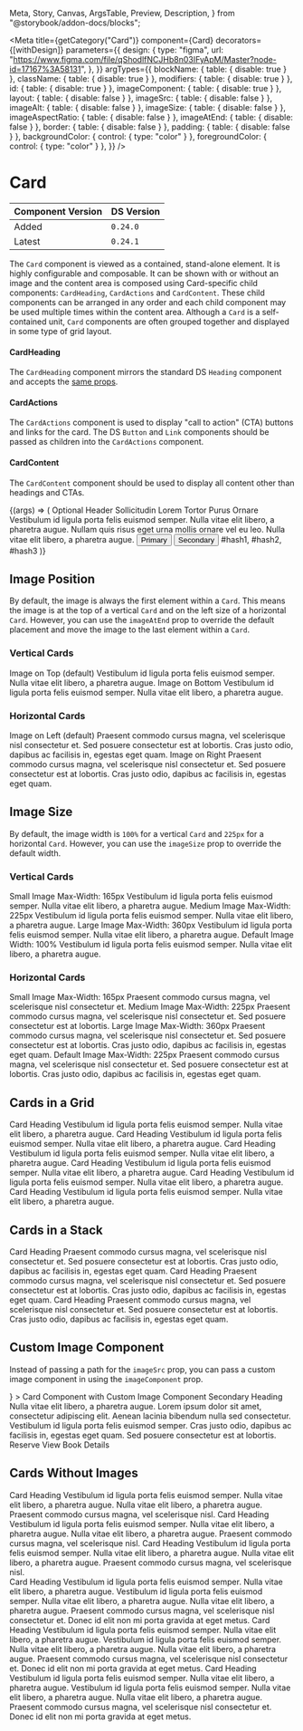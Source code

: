   Meta,
  Story,
  Canvas,
  ArgsTable,
  Preview,
  Description,
} from "@storybook/addon-docs/blocks";


<Meta
  title={getCategory("Card")}
  component={Card}
  decorators={[withDesign]}
  parameters={{
    design: {
      type: "figma",
      url:
        "https://www.figma.com/file/qShodlfNCJHb8n03IFyApM/Master?node-id=17167%3A58131",
    },
  }}
  argTypes={{
    blockName: { table: { disable: true } },
    className: { table: { disable: true } },
    modifiers: { table: { disable: true } },
    id: { table: { disable: true } },
    imageComponent: { table: { disable: true } },
    layout: { table: { disable: false } },
    imageSrc: { table: { disable: false } },
    imageAlt: { table: { disable: false } },
    imageSize: { table: { disable: false } },
    imageAspectRatio: { table: { disable: false } },
    imageAtEnd: { table: { disable: false } },
    border: { table: { disable: false } },
    padding: { table: { disable: false } },
    backgroundColor: { control: { type: "color" } },
    foregroundColor: { control: { type: "color" } },
  }}
/>

# Card

| Component Version | DS Version |
| ----------------- | ---------- |
| Added             | `0.24.0`   |
| Latest            | `0.24.1`   |

<Description of={Card} />

The `Card` component is viewed as a contained, stand-alone element. It is highly configurable and composable. It can be shown with or without an image and the content area is composed using Card-specific child components: `CardHeading`, `CardActions` and `CardContent`. These child components can be arranged in any order and each child component may be used multiple times within the content area. Although a `Card` is a self-contained unit, `Card` components are often grouped together and displayed in some type of grid layout.

#### CardHeading

The `CardHeading` component mirrors the standard DS `Heading` component and accepts the [same props](https://nypl.github.io/nypl-design-system/storybook-static/?path=/docs/heading--heading-props).

#### CardActions

The `CardActions` component is used to display "call to action" (CTA) buttons and links for the card. The DS `Button` and `Link` components should be passed as children into the `CardActions` component.

#### CardContent

The `CardContent` component should be used to display all content other than headings and CTAs.

<Preview withToolbar>
  <Story
    name="Card Props"
    args={{
      id: "custom-card",
      layout: CardLayouts.Horizontal,
      imageSrc: "https://placeimg.com/400/300/animals",
      imageAspectRatio: CardImageRatios.ThreeByFour,
      imageAlt: "Alt text",
    }}
  >
    {(args) => (
      <Card {...args}>
        <CardHeading level={HeadingLevels.Two} id="heading1">
          Optional Header
        </CardHeading>
        <CardHeading level={HeadingLevels.Four} id="heading2">
          Sollicitudin Lorem Tortor Purus Ornare
        </CardHeading>
        <CardContent>
          Vestibulum id ligula porta felis euismod semper. Nulla vitae elit
          libero, a pharetra augue. Nullam quis risus eget urna mollis ornare
          vel eu leo. Nulla vitae elit libero, a pharetra augue.
        </CardContent>
        <CardActions topBorder bottomBorder>
          <Button
            onClick={action("clicked")}
            id="button1"
            buttonType={ButtonTypes.Primary}
            type="submit"
          >
            Primary
          </Button>
          <Button
            onClick={action("clicked")}
            id="button2"
            buttonType={ButtonTypes.Secondary}
            type="submit"
          >
            Secondary
          </Button>
        </CardActions>
        <CardActions>
          <Link href="javascript:void(0);">#hash1</Link>,
          <Link href="javascript:void(0);">#hash2</Link>,
          <Link href="javascript:void(0);">#hash3</Link>
        </CardActions>
      </Card>
    )}
  </Story>
</Preview>

<ArgsTable story="Card Props" />

## Image Position

By default, the image is always the first element within a `Card`. This means the image is at the top of a vertical `Card` and on the left size of a horizontal `Card`. However, you can use the `imageAtEnd` prop to override the default placement and move the image to the last element within a `Card`.

### Vertical Cards

<Preview>
  <Story name="Card Image Position">
    <div
      style={{
        display: "grid",
        "grid-gap": "2rem",
        "grid-template-columns": "repeat(2, 1fr)",
      }}
    >
      <Card
        imageSrc="https://placeimg.com/400/200/animals"
        imageAlt="Alt text"
        imageAspectRatio={CardImageRatios.TwoByOne}
      >
        <CardHeading level={HeadingLevels.Three} id="heading1">
          Image on Top (default)
        </CardHeading>
        <CardContent>
          Vestibulum id ligula porta felis euismod semper. Nulla vitae elit
          libero, a pharetra augue.
        </CardContent>
      </Card>
      <Card
        imageSrc="https://placeimg.com/410/210/animals"
        imageAlt="Alt text"
        imageAspectRatio={CardImageRatios.TwoByOne}
        imageAtEnd
      >
        <CardHeading level={HeadingLevels.Three} id="heading1">
          Image on Bottom
        </CardHeading>
        <CardContent>
          Vestibulum id ligula porta felis euismod semper. Nulla vitae elit
          libero, a pharetra augue.
        </CardContent>
      </Card>
    </div>
  </Story>
</Preview>

### Horizontal Cards

<Preview>
  <div
    style={{
      display: "grid",
      "grid-gap": "2rem",
      "grid-template-columns": "repeat(1, 1fr)",
    }}
  >
    <Card
      layout={CardLayouts.Horizontal}
      center
      imageSrc="https://placeimg.com/400/200/animals"
      imageAlt="Alt text"
      imageAspectRatio={CardImageRatios.TwoByOne}
    >
      <CardHeading level={HeadingLevels.Four} id="heading1">
        Image on Left (default)
      </CardHeading>
      <CardContent>
        Praesent commodo cursus magna, vel scelerisque nisl consectetur et. Sed
        posuere consectetur est at lobortis. Cras justo odio, dapibus ac
        facilisis in, egestas eget quam.
      </CardContent>
    </Card>
    <Card
      layout={CardLayouts.Horizontal}
      center
      imageSrc="https://placeimg.com/410/210/animals"
      imageAlt="Alt text"
      imageAspectRatio={CardImageRatios.TwoByOne}
      imageAtEnd
    >
      <CardHeading level={HeadingLevels.Four} id="heading2">
        Image on Right
      </CardHeading>
      <CardContent>
        Praesent commodo cursus magna, vel scelerisque nisl consectetur et. Sed
        posuere consectetur est at lobortis. Cras justo odio, dapibus ac
        facilisis in, egestas eget quam.
      </CardContent>
    </Card>
  </div>
</Preview>

## Image Size

By default, the image width is `100%` for a vertical `Card` and `225px` for a horizontal `Card`. However, you can use the `imageSize` prop to override the default width.

### Vertical Cards

<Preview>
  <Story name="Card Image Size">
    <div
      style={{
        display: "grid",
        "grid-gap": "4rem",
        "grid-template-columns": "repeat(1, 1fr)",
      }}
    >
      <Card
        center
        imageSrc="https://placeimg.com/400/200/animals"
        imageAlt="Alt text"
        imageAspectRatio={CardImageRatios.Square}
        imageSize={CardImageSizes.Small}
      >
        <CardHeading level={HeadingLevels.Three} id="heading1">
          Small Image
        </CardHeading>
        <CardHeading level={HeadingLevels.Five} id="heading2">
          Max-Width: 165px
        </CardHeading>
        <CardContent>
          Vestibulum id ligula porta felis euismod semper. Nulla vitae elit
          libero, a pharetra augue.
        </CardContent>
      </Card>
      <HorizontalRule />
      <Card
        center
        imageSrc="https://placeimg.com/400/200/animals"
        imageAlt="Alt text"
        imageAspectRatio={CardImageRatios.Square}
        imageSize={CardImageSizes.Medium}
      >
        <CardHeading level={HeadingLevels.Three} id="heading1">
          Medium Image
        </CardHeading>
        <CardHeading level={HeadingLevels.Five} id="heading2">
          Max-Width: 225px
        </CardHeading>
        <CardContent>
          Vestibulum id ligula porta felis euismod semper. Nulla vitae elit
          libero, a pharetra augue.
        </CardContent>
      </Card>
      <Card
        center
        imageSrc="https://placeimg.com/410/210/animals"
        imageAlt="Alt text"
        imageAspectRatio={CardImageRatios.Square}
        imageSize={CardImageSizes.Large}
      >
        <CardHeading level={HeadingLevels.Three} id="heading1">
          Large Image
        </CardHeading>
        <CardHeading level={HeadingLevels.Five} id="heading2">
          Max-Width: 360px
        </CardHeading>
        <CardContent>
          Vestibulum id ligula porta felis euismod semper. Nulla vitae elit
          libero, a pharetra augue.
        </CardContent>
      </Card>
      <Card
        center
        imageSrc="https://placeimg.com/410/210/animals"
        imageAlt="Alt text"
        imageAspectRatio={CardImageRatios.Square}
      >
        <CardHeading level={HeadingLevels.Three} id="heading1">
          Default Image
        </CardHeading>
        <CardHeading level={HeadingLevels.Five} id="heading2">
          Width: 100%
        </CardHeading>
        <CardContent>
          Vestibulum id ligula porta felis euismod semper. Nulla vitae elit
          libero, a pharetra augue.
        </CardContent>
      </Card>
    </div>
  </Story>
</Preview>

### Horizontal Cards

<Preview>
  <div
    style={{
      display: "grid",
      "grid-gap": "2rem",
      "grid-template-columns": "repeat(1, 1fr)",
    }}
  >
    <Card
      layout={CardLayouts.Horizontal}
      center
      imageSrc="https://placeimg.com/400/200/animals"
      imageAlt="Alt text"
      imageAspectRatio={CardImageRatios.TwoByOne}
      imageSize={CardImageSizes.Small}
    >
      <CardHeading level={HeadingLevels.Three} id="heading1">
        Small Image
      </CardHeading>
      <CardHeading level={HeadingLevels.Five} id="heading2">
        Max-Width: 165px
      </CardHeading>
      <CardContent>
        Praesent commodo cursus magna, vel scelerisque nisl consectetur et.
      </CardContent>
    </Card>
    <Card
      layout={CardLayouts.Horizontal}
      center
      imageSrc="https://placeimg.com/410/210/animals"
      imageAlt="Alt text"
      imageAspectRatio={CardImageRatios.TwoByOne}
      imageSize={CardImageSizes.Medium}
    >
      <CardHeading level={HeadingLevels.Three} id="heading2">
        Medium Image
      </CardHeading>
      <CardHeading level={HeadingLevels.Five} id="heading2">
        Max-Width: 225px
      </CardHeading>
      <CardContent>
        Praesent commodo cursus magna, vel scelerisque nisl consectetur et. Sed
        posuere consectetur est at lobortis.
      </CardContent>
    </Card>
    <Card
      layout={CardLayouts.Horizontal}
      center
      imageSrc="https://placeimg.com/400/250/animals"
      imageAlt="Alt text"
      imageAspectRatio={CardImageRatios.TwoByOne}
      imageSize={CardImageSizes.Large}
    >
      <CardHeading level={HeadingLevels.Three} id="heading1">
        Large Image
      </CardHeading>
      <CardHeading level={HeadingLevels.Five} id="heading2">
        Max-Width: 360px
      </CardHeading>
      <CardContent>
        Praesent commodo cursus magna, vel scelerisque nisl consectetur et. Sed
        posuere consectetur est at lobortis. Cras justo odio, dapibus ac
        facilisis in, egestas eget quam.
      </CardContent>
    </Card>
    <Card
      layout={CardLayouts.Horizontal}
      center
      imageSrc="https://placeimg.com/450/250/animals"
      imageAlt="Alt text"
      imageAspectRatio={CardImageRatios.TwoByOne}
    >
      <CardHeading level={HeadingLevels.Three} id="heading2">
        Default Image
      </CardHeading>
      <CardHeading level={HeadingLevels.Five} id="heading2">
        Max-Width: 225px
      </CardHeading>
      <CardContent>
        Praesent commodo cursus magna, vel scelerisque nisl consectetur et. Sed
        posuere consectetur est at lobortis. Cras justo odio, dapibus ac
        facilisis in, egestas eget quam.
      </CardContent>
    </Card>
  </div>
</Preview>

## Cards in a Grid

<Preview>
  <Story name="Cards in a Grid">
    <div
      style={{
        display: "grid",
        "grid-gap": "2rem",
        "grid-template-columns": "repeat(3, 1fr)",
      }}
    >
      <Card
        imageSrc="https://placeimg.com/400/200/animals"
        imageAlt="Alt text"
        imageAspectRatio={CardImageRatios.TwoByOne}
      >
        <CardHeading level={HeadingLevels.Three} id="heading1">
          Card Heading
        </CardHeading>
        <CardContent>
          Vestibulum id ligula porta felis euismod semper. Nulla vitae elit
          libero, a pharetra augue.
        </CardContent>
      </Card>
      <Card
        imageSrc="https://placeimg.com/410/210/animals"
        imageAlt="Alt text"
        imageAspectRatio={CardImageRatios.TwoByOne}
      >
        <CardHeading level={HeadingLevels.Three} id="heading1">
          Card Heading
        </CardHeading>
        <CardContent>
          Vestibulum id ligula porta felis euismod semper. Nulla vitae elit
          libero, a pharetra augue.
        </CardContent>
      </Card>
      <Card
        imageSrc="https://placeimg.com/420/220/animals"
        imageAlt="Alt text"
        imageAspectRatio={CardImageRatios.TwoByOne}
      >
        <CardHeading level={HeadingLevels.Three} id="heading1">
          Card Heading
        </CardHeading>
        <CardContent>
          Vestibulum id ligula porta felis euismod semper. Nulla vitae elit
          libero, a pharetra augue.
        </CardContent>
      </Card>
      <Card
        imageSrc="https://placeimg.com/430/230/animals"
        imageAlt="Alt text"
        imageAspectRatio={CardImageRatios.TwoByOne}
      >
        <CardHeading level={HeadingLevels.Three} id="heading1">
          Card Heading
        </CardHeading>
        <CardContent>
          Vestibulum id ligula porta felis euismod semper. Nulla vitae elit
          libero, a pharetra augue.
        </CardContent>
      </Card>
      <Card
        imageSrc="https://placeimg.com/440/240/animals"
        imageAlt="Alt text"
        imageAspectRatio={CardImageRatios.TwoByOne}
      >
        <CardHeading level={HeadingLevels.Three} id="heading1">
          Card Heading
        </CardHeading>
        <CardContent>
          Vestibulum id ligula porta felis euismod semper. Nulla vitae elit
          libero, a pharetra augue.
        </CardContent>
      </Card>
      <Card
        imageSrc="https://placeimg.com/450/250/animals"
        imageAlt="Alt text"
        imageAspectRatio={CardImageRatios.TwoByOne}
      >
        <CardHeading level={HeadingLevels.Three} id="heading1">
          Card Heading
        </CardHeading>
        <CardContent>
          Vestibulum id ligula porta felis euismod semper. Nulla vitae elit
          libero, a pharetra augue.
        </CardContent>
      </Card>
    </div>
  </Story>
</Preview>

## Cards in a Stack

<Preview>
  <Story name="Cards in a Stack">
    <div
      style={{
        display: "grid",
        "grid-gap": "2rem",
        "grid-template-columns": "repeat(1, 1fr)",
      }}
    >
      <Card
        layout={CardLayouts.Horizontal}
        center
        imageSrc="https://placeimg.com/400/200/animals"
        imageAlt="Alt text"
        imageAspectRatio={CardImageRatios.TwoByOne}
      >
        <CardHeading level={HeadingLevels.Four} id="heading1">
          Card Heading
        </CardHeading>
        <CardContent>
          Praesent commodo cursus magna, vel scelerisque nisl consectetur et.
          Sed posuere consectetur est at lobortis. Cras justo odio, dapibus ac
          facilisis in, egestas eget quam.
        </CardContent>
      </Card>
      <Card
        layout={CardLayouts.Horizontal}
        center
        imageSrc="https://placeimg.com/410/210/animals"
        imageAlt="Alt text"
        imageAspectRatio={CardImageRatios.TwoByOne}
      >
        <CardHeading level={HeadingLevels.Four} id="heading2">
          Card Heading
        </CardHeading>
        <CardContent>
          Praesent commodo cursus magna, vel scelerisque nisl consectetur et.
          Sed posuere consectetur est at lobortis. Cras justo odio, dapibus ac
          facilisis in, egestas eget quam.
        </CardContent>
      </Card>
      <Card
        layout={CardLayouts.Horizontal}
        center
        imageSrc="https://placeimg.com/420/220/animals"
        imageAlt="Alt text"
        imageAspectRatio={CardImageRatios.TwoByOne}
      >
        <CardHeading level={HeadingLevels.Four} id="heading3">
          Card Heading
        </CardHeading>
        <CardContent>
          Praesent commodo cursus magna, vel scelerisque nisl consectetur et.
          Sed posuere consectetur est at lobortis. Cras justo odio, dapibus ac
          facilisis in, egestas eget quam.
        </CardContent>
      </Card>
    </div>
  </Story>
</Preview>

## Custom Image Component

Instead of passing a path for the `imageSrc` prop, you can pass a custom image component in using the `imageComponent` prop.

<Preview withToolbar>
  <Story name="Custom Image Component">
    <Card
      imageAlt="Alt text"
      imageAspectRatio={CardImageRatios.SixteenByNine}
      imageComponent={
        <Image src="https://placeimg.com/400/400/animals" alt="Alt text" />
      }
    >
      <CardHeading level={HeadingLevels.Two} id="heading1">
        Card Component with Custom Image Component
      </CardHeading>
      <CardHeading level={HeadingLevels.Four} id="heading2">
        Secondary Heading
      </CardHeading>
      <CardContent>
        Nulla vitae elit libero, a pharetra augue. Lorem ipsum dolor sit amet,
        consectetur adipiscing elit. Aenean lacinia bibendum nulla sed
        consectetur. Vestibulum id ligula porta felis euismod semper. Cras justo
        odio, dapibus ac facilisis in, egestas eget quam. Sed posuere
        consectetur est at lobortis.
      </CardContent>
      <CardActions>
        <Link type={LinkTypes.Button} href="blah">
          Reserve
        </Link>
        <Link href="#url" type={LinkTypes.Forwards}>
          View Book Details
        </Link>
      </CardActions>
    </Card>
  </Story>
</Preview>

## Cards Without Images

<Preview>
  <Story name="Cards Without Images">
    <div
      style={{
        display: "grid",
        "grid-gap": "2rem",
        "grid-template-columns": "repeat(3, 1fr)",
        "margin-bottom": "2rem",
      }}
    >
      <Card border>
        <CardHeading level={HeadingLevels.Three} id="heading1">
          Card Heading
        </CardHeading>
        <CardContent>
          Vestibulum id ligula porta felis euismod semper. Nulla vitae elit
          libero, a pharetra augue. Nulla vitae elit libero, a pharetra augue.
          Praesent commodo cursus magna, vel scelerisque nisl.
        </CardContent>
      </Card>
      <Card border>
        <CardHeading level={HeadingLevels.Three} id="heading1">
          Card Heading
        </CardHeading>
        <CardContent>
          Vestibulum id ligula porta felis euismod semper. Nulla vitae elit
          libero, a pharetra augue. Nulla vitae elit libero, a pharetra augue.
          Praesent commodo cursus magna, vel scelerisque nisl.
        </CardContent>
      </Card>
      <Card border>
        <CardHeading level={HeadingLevels.Three} id="heading1">
          Card Heading
        </CardHeading>
        <CardContent>
          Vestibulum id ligula porta felis euismod semper. Nulla vitae elit
          libero, a pharetra augue. Nulla vitae elit libero, a pharetra augue.
          Praesent commodo cursus magna, vel scelerisque nisl.
        </CardContent>
      </Card>
    </div>
    <div
      style={{
        display: "grid",
        "grid-gap": "2rem",
        "grid-template-columns": "repeat(1, 1fr)",
      }}
    >
      <Card layout={CardLayouts.Horizontal} border>
        <CardHeading level={HeadingLevels.Three} id="heading1">
          Card Heading
        </CardHeading>
        <CardContent>
          Vestibulum id ligula porta felis euismod semper. Nulla vitae elit
          libero, a pharetra augue. Vestibulum id ligula porta felis euismod
          semper. Nulla vitae elit libero, a pharetra augue. Nulla vitae elit
          libero, a pharetra augue. Praesent commodo cursus magna, vel
          scelerisque nisl consectetur et. Donec id elit non mi porta gravida at
          eget metus.
        </CardContent>
      </Card>
      <Card layout={CardLayouts.Horizontal} border>
        <CardHeading level={HeadingLevels.Three} id="heading1">
          Card Heading
        </CardHeading>
        <CardContent>
          Vestibulum id ligula porta felis euismod semper. Nulla vitae elit
          libero, a pharetra augue. Vestibulum id ligula porta felis euismod
          semper. Nulla vitae elit libero, a pharetra augue. Nulla vitae elit
          libero, a pharetra augue. Praesent commodo cursus magna, vel
          scelerisque nisl consectetur et. Donec id elit non mi porta gravida at
          eget metus.
        </CardContent>
      </Card>
      <Card layout={CardLayouts.Horizontal} border>
        <CardHeading level={HeadingLevels.Three} id="heading1">
          Card Heading
        </CardHeading>
        <CardContent>
          Vestibulum id ligula porta felis euismod semper. Nulla vitae elit
          libero, a pharetra augue. Vestibulum id ligula porta felis euismod
          semper. Nulla vitae elit libero, a pharetra augue. Nulla vitae elit
          libero, a pharetra augue. Praesent commodo cursus magna, vel
          scelerisque nisl consectetur et. Donec id elit non mi porta gravida at
          eget metus.
        </CardContent>
      </Card>
    </div>
  </Story>
</Preview>
